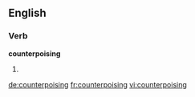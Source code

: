 ==English==

===Verb===
'''counterpoising'''

# {{present participle of|counterpoise}}

[[de:counterpoising]]
[[fr:counterpoising]]
[[vi:counterpoising]]